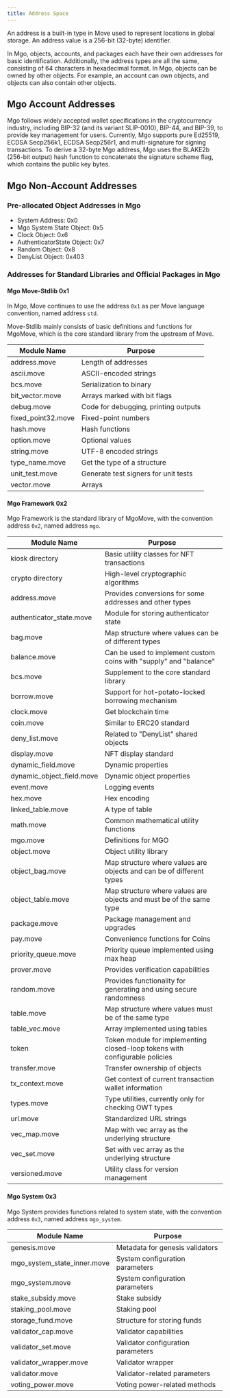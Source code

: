 ```yaml
---
title: Address Space
---
```


An address is a built-in type in Move used to represent locations in global storage. An address value is a 256-bit (32-byte) identifier.

In Mgo, objects, accounts, and packages each have their own addresses for basic identification. Additionally, the address types are all the same, consisting of 64 characters in hexadecimal format. In Mgo, objects can be owned by other objects. For example, an account can own objects, and objects can also contain other objects.

## Mgo Account Addresses

Mgo follows widely accepted wallet specifications in the cryptocurrency industry, including BIP-32 (and its variant SLIP-0010), BIP-44, and BIP-39, to provide key management for users. Currently, Mgo supports pure Ed25519, ECDSA Secp256k1, ECDSA Secp256r1, and multi-signature for signing transactions.
To derive a 32-byte Mgo address, Mgo uses the BLAKE2b (256-bit output) hash function to concatenate the signature scheme flag, which contains the public key bytes.

## Mgo Non-Account Addresses

### Pre-allocated Object Addresses in Mgo

- System Address: 0x0
- Mgo System State Object: 0x5
- Clock Object: 0x6
- AuthenticatorState Object: 0x7
- Random Object: 0x8
- DenyList Object: 0x403

### Addresses for Standard Libraries and Official Packages in Mgo

#### Mgo Move-Stdlib 0x1

In Mgo, Move continues to use the address `0x1` as per Move language convention, named address `std`.

Move-Stdlib mainly consists of basic definitions and functions for MgoMove, which is the core standard library from the upstream of Move.

| Module Name        | Purpose                              |
|--------------------|--------------------------------------|
| address.move       | Length of addresses                  |
| ascii.move         | ASCII-encoded strings                |
| bcs.move           | Serialization to binary              |
| bit_vector.move    | Arrays marked with bit flags         |
| debug.move         | Code for debugging, printing outputs |
| fixed_point32.move | Fixed-point numbers                  |
| hash.move          | Hash functions                       |
| option.move        | Optional values                      |
| string.move        | UTF-8 encoded strings                |
| type_name.move     | Get the type of a structure          |
| unit_test.move     | Generate test signers for unit tests |
| vector.move        | Arrays                               |

#### Mgo Framework 0x2

Mgo Framework is the standard library of MgoMove, with the convention address `0x2`, named address `mgo`.

| Module Name               | Purpose                                                                     |
|---------------------------|-----------------------------------------------------------------------------|
| kiosk directory           | Basic utility classes for NFT transactions                                  |
| crypto directory          | High-level cryptographic algorithms                                         |
| address.move              | Provides conversions for some addresses and other types                     |
| authenticator_state.move  | Module for storing authenticator state                                      |
| bag.move                  | Map structure where values can be of different types                        |
| balance.move              | Can be used to implement custom coins with "supply" and "balance"           |
| bcs.move                  | Supplement to the core standard library                                     |
| borrow.move               | Support for hot-potato-locked borrowing mechanism                           |
| clock.move                | Get blockchain time                                                         |
| coin.move                 | Similar to ERC20 standard                                                   |
| deny_list.move            | Related to "DenyList" shared objects                                        |
| display.move              | NFT display standard                                                        |
| dynamic_field.move        | Dynamic properties                                                          |
| dynamic_object_field.move | Dynamic object properties                                                   |
| event.move                | Logging events                                                              |
| hex.move                  | Hex encoding                                                                |
| linked_table.move         | A type of table                                                             |
| math.move                 | Common mathematical utility functions                                       |
| mgo.move                  | Definitions for MGO                                                         |
| object.move               | Object utility library                                                      |
| object_bag.move           | Map structure where values are objects and can be of different types        |
| object_table.move         | Map structure where values are objects and must be of the same type         |
| package.move              | Package management and upgrades                                             |
| pay.move                  | Convenience functions for Coins                                             |
| priority_queue.move       | Priority queue implemented using max heap                                   |
| prover.move               | Provides verification capabilities                                          |
| random.move               | Provides functionality for generating and using secure randomness           |
| table.move                | Map structure where values must be of the same type                         |
| table_vec.move            | Array implemented using tables                                              |
| token                     | Token module for implementing closed-loop tokens with configurable policies |
| transfer.move             | Transfer ownership of objects                                               |
| tx_context.move           | Get context of current transaction wallet information                       |
| types.move                | Type utilities, currently only for checking OWT types                       |
| url.move                  | Standardized URL strings                                                    |
| vec_map.move              | Map with vec array as the underlying structure                              |
| vec_set.move              | Set with vec array as the underlying structure                              |
| versioned.move            | Utility class for version management                                        |

#### Mgo System 0x3

Mgo System provides functions related to system state, with the convention address `0x3`, named address `mgo_system`.

| Module Name                 | Purpose                            |
|-----------------------------|------------------------------------|
| genesis.move                | Metadata for genesis validators    |
| mgo_system_state_inner.move | System configuration parameters    |
| mgo_system.move             | System configuration parameters    |
| stake_subsidy.move          | Stake subsidy                      |
| staking_pool.move           | Staking pool                       |
| storage_fund.move           | Structure for storing funds        |
| validator_cap.move          | Validator capabilities             |
| validator_set.move          | Validator configuration parameters |
| validator_wrapper.move      | Validator wrapper                  |
| validator.move              | Validator-related parameters       |
| voting_power.move           | Voting power-related methods       |
